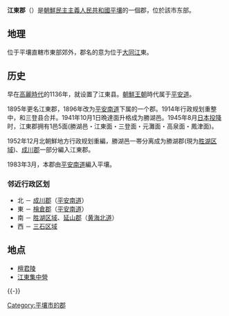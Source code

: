{{Infobox Korean settlement
|img=
| context = north
| hangul = 강동군
| hanja = {{linktext|江|東|郡}}
|rr=Gangdong-gun
|mr=Kangdong-gun
| divs = 
| area_km2 = 
}}
'''江東郡'''（{{kor|諺=강동군|漢=江東郡|羅=Kangdong gun|f=y}}）是[[朝鮮民主主義人民共和國|朝鮮民主主義人民共和國]][[平壤|平壤]]的一個郡，位於該市东部。

== 地理 ==
位于平壤直轄市東部郊外，郡名的意为位于[[大同江|大同江]]東。
==历史==
早在[[高麗時代|高麗時代]]的1136年，就设置了江東县。[[朝鮮王朝|朝鮮王朝]]時代属于[[平安道|平安道]]。

1895年更名江東郡，1896年改为[[平安南道|平安南道]]下属的一个郡。1914年行政规划重整中，和三登县合并。1941年10月1日晩達面升格成为勝湖邑。1945年8月[[日本投降|日本投降]]时，江東郡拥有1邑5面(勝湖邑・江東面・三登面・元灘面・高泉面・鳳津面)。

1952年12月北朝鮮地方行政规划重編，勝湖邑一帯分离成为勝湖郡(現为[[胜湖区域|胜湖区域]])、[[成川郡|成川郡]]一部分編入江東郡。

1983年3月，本郡由[[平安南道|平安南道]]編入平壤。
===邻近行政区划===
*北 － [[成川郡|成川郡]]（[[平安南道|平安南道]]）
*東 － [[檜倉郡|檜倉郡]]（[[平安南道|平安南道]]）
*南 － [[胜湖区域|胜湖区域]]、[[延山郡|延山郡]]（[[黄海北道|黄海北道]]）
*西 － [[三石区域|三石区域]]
== 地点 ==
*[[檀君陵|檀君陵]]
*[[江東集中營|江東集中營]]

{{-}}
{{平壤直轄市行政區劃}}

{{DEFAULTSORT:Kangdong-gun}}
[[Category:平壤市的郡|Category:平壤市的郡]]